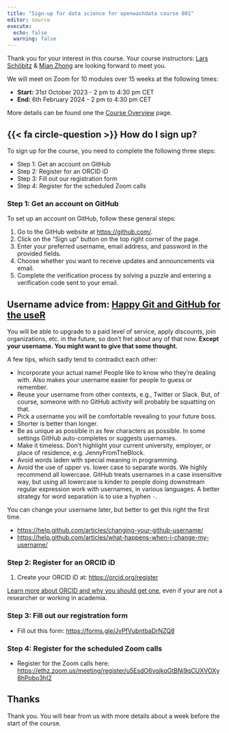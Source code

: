 ```yaml
---
title: "Sign-up for data science for openwashdata course 001"
editor: source
execute: 
  echo: false
  warning: false
---
```


Thank you for your interest in this course. Your course instructors: [Lars Schöbitz](https://openwashdata.org/about/lars/) & [Mian Zhong](https://openwashdata.org/about/mian/) are looking forward to meet you. 

We will meet on Zoom for 10 modules over 15 weeks at the following times: 

- **Start:** 31st October 2023 - 2 pm to 4:30 pm CET 
- **End:** 6th February 2024 - 2 pm to 4:30 pm CET

More details can be found one the [Course Overview](overview.html) page.

## {{< fa circle-question >}} How do I sign up? 

To sign up for the course, you need to complete the following three steps:

- Step 1: Get an account on GitHub
- Step 2: Register for an ORCID iD
- Step 3: Fill out our registration form
- Step 4: Register for the scheduled Zoom calls

### Step 1: Get an account on GitHub

To set up an account on GitHub, follow these general steps:

1.  Go to the GitHub website at <https://github.com/>.
2.  Click on the "Sign up" button on the top right corner of the page.
3.  Enter your preferred username, email address, and password in the provided fields.
4.  Choose whether you want to receive updates and announcements via email.
5.  Complete the verification process by solving a puzzle and entering a verification code sent to your email.

::: {.callout-tip collapse="true"}
## Username advice from: [Happy Git and GitHub for the useR](https://happygitwithr.com/github-acct.html#github-acct)

You will be able to upgrade to a paid level of service, apply discounts, join organizations, etc. in the future, so don't fret about any of that now. **Except your username. You might want to give that some thought.**

A few tips, which sadly tend to contradict each other:

-   Incorporate your actual name! People like to know who they're dealing with. Also makes your username easier for people to guess or remember.
-   Reuse your username from other contexts, e.g., Twitter or Slack. But, of course, someone with no GitHub activity will probably be squatting on that.
-   Pick a username you will be comfortable revealing to your future boss.
-   Shorter is better than longer.
-   Be as unique as possible in as few characters as possible. In some settings GitHub auto-completes or suggests usernames.
-   Make it timeless. Don't highlight your current university, employer, or place of residence, e.g. JennyFromTheBlock.
-   Avoid words laden with special meaning in programming.
-   Avoid the use of upper vs. lower case to separate words. We highly recommend all lowercase. GitHub treats usernames in a case insensitive way, but using all lowercase is kinder to people doing downstream regular expression work with usernames, in various languages. A better strategy for word separation is to use a hyphen `-`.

You can change your username later, but better to get this right the first time.

-   <https://help.github.com/articles/changing-your-github-username/>
-   <https://help.github.com/articles/what-happens-when-i-change-my-username/>
:::

### Step 2: Register for an ORCID iD

1. Create your ORCID iD at: <https://orcid.org/register>

[Learn more about ORCID and why you should get one](https://the-turing-way.netlify.app/communication/citable/citable-orcid.html?highlight=orcid), even if your are not a researcher or working in academia.

### Step 3: Fill out our registration form

- Fill out this form: <https://forms.gle/JvPfVubntbaDrNZQ8>

### Step 4: Register for the scheduled Zoom calls

- Register for the Zoom calls here: <https://ethz.zoom.us/meeting/register/u5EsdO6vqjkqGtBNj9qCUXVOXy8hPobo3hI2>

## Thanks 

Thank you. You will hear from us with more details about a week before the start of the course.

